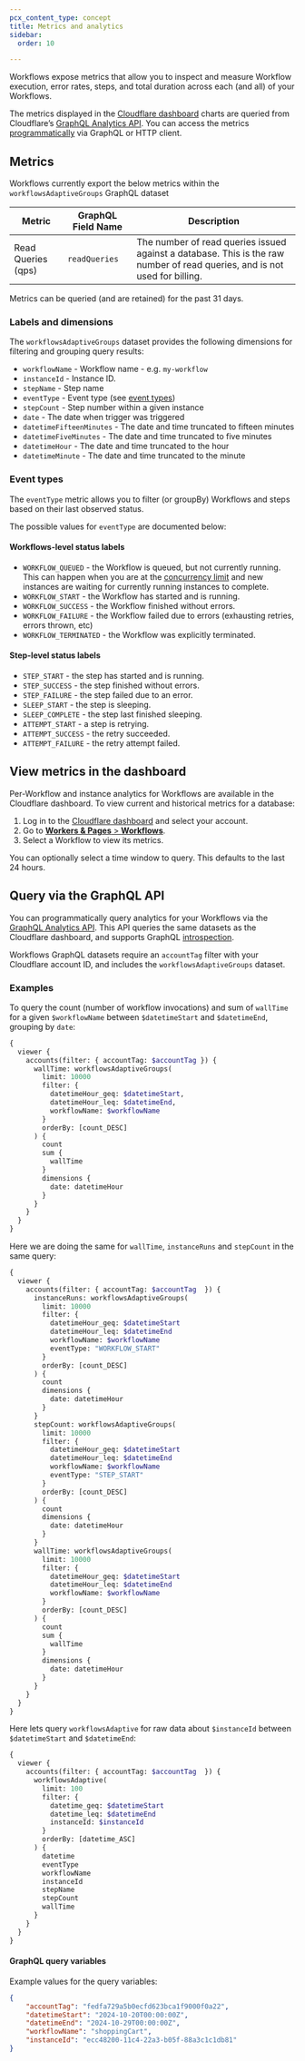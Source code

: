 ```yaml
---
pcx_content_type: concept
title: Metrics and analytics
sidebar:
  order: 10

---
```


Workflows expose metrics that allow you to inspect and measure Workflow execution, error rates, steps, and total duration across each (and all) of your Workflows.

The metrics displayed in the [Cloudflare dashboard](https://dash.cloudflare.com/) charts are queried from Cloudflare’s [GraphQL Analytics API](/analytics/graphql-api/). You can access the metrics [programmatically](#query-via-the-graphql-api) via GraphQL or HTTP client.

## Metrics

Workflows currently export the below metrics within the `workflowsAdaptiveGroups` GraphQL dataset

| Metric                 | GraphQL Field Name        | Description                                                                                                                           |
| ---------------------- | ------------------------- | ------------------------------------------------------------------------------------------------------------------------------------- |
| Read Queries (qps)     | `readQueries`             | The number of read queries issued against a database. This is the raw number of read queries, and is not used for billing.            |

Metrics can be queried (and are retained) for the past 31 days.

### Labels and dimensions

The `workflowsAdaptiveGroups` dataset provides the following dimensions for filtering and grouping query results:

* `workflowName` - Workflow name - e.g. `my-workflow`
* `instanceId` - Instance ID.
* `stepName` - Step name
* `eventType` - Event type (see [event types](#event-types))
* `stepCount` - Step number within a given instance
* `date` - The date when trigger was triggered
* `datetimeFifteenMinutes` - The date and time truncated to fifteen minutes
* `datetimeFiveMinutes` - The date and time truncated to five minutes
* `datetimeHour` - The date and time truncated to the hour
* `datetimeMinute` - The date and time truncated to the minute

### Event types

The `eventType` metric allows you to filter (or groupBy) Workflows and steps based on their last observed status.

The possible values for `eventType` are documented below:

#### Workflows-level status labels

* `WORKFLOW_QUEUED` - the Workflow is queued, but not currently running. This can happen when you are at the [concurrency limit](/workflows/reference/limits/) and new instances are waiting for currently running instances to complete.
* `WORKFLOW_START` - the Workflow has started and is running.
* `WORKFLOW_SUCCESS` - the Workflow finished without errors.
* `WORKFLOW_FAILURE` - the Workflow failed due to errors (exhausting retries, errors thrown, etc)
* `WORKFLOW_TERMINATED` - the Workflow was explicitly terminated.

#### Step-level status labels

* `STEP_START` - the step has started and is running.
* `STEP_SUCCESS` - the step finished without errors.
* `STEP_FAILURE` - the step failed due to an error.
* `SLEEP_START` - the step is sleeping.
* `SLEEP_COMPLETE` - the step last finished sleeping.
* `ATTEMPT_START` - a step is retrying.
* `ATTEMPT_SUCCESS` - the retry succeeded.
* `ATTEMPT_FAILURE` - the retry attempt failed.

## View metrics in the dashboard

Per-Workflow and instance analytics for Workflows are available in the Cloudflare dashboard. To view current and historical metrics for a database:

1. Log in to the [Cloudflare dashboard](https://dash.cloudflare.com) and select your account.
2. Go to [**Workers & Pages** > **Workflows**](https://dash.cloudflare.com/?to=/:account/workers/workflows).
3. Select a Workflow to view its metrics.

You can optionally select a time window to query. This defaults to the last 24 hours.

## Query via the GraphQL API

You can programmatically query analytics for your Workflows via the [GraphQL Analytics API](/analytics/graphql-api/). This API queries the same datasets as the Cloudflare dashboard, and supports GraphQL [introspection](/analytics/graphql-api/features/discovery/introspection/).

Workflows GraphQL datasets require an `accountTag` filter with your Cloudflare account ID, and includes the `workflowsAdaptiveGroups` dataset.

### Examples

To query the count (number of workflow invocations) and sum of `wallTime` for a given `$workflowName` between `$datetimeStart` and `$datetimeEnd`, grouping by `date`:

```graphql
{
  viewer {
    accounts(filter: { accountTag: $accountTag }) {
      wallTime: workflowsAdaptiveGroups(
        limit: 10000
        filter: {
          datetimeHour_geq: $datetimeStart,
          datetimeHour_leq: $datetimeEnd,
          workflowName: $workflowName
        }
        orderBy: [count_DESC]
      ) {
        count
        sum {
          wallTime
        }
        dimensions {
          date: datetimeHour
        }
      }
    }
  }
}
```

Here we are doing the same for `wallTime`, `instanceRuns` and `stepCount` in the same query:

```graphql
{
  viewer {
    accounts(filter: { accountTag: $accountTag  }) {
      instanceRuns: workflowsAdaptiveGroups(
        limit: 10000
        filter: {
          datetimeHour_geq: $datetimeStart
          datetimeHour_leq: $datetimeEnd
          workflowName: $workflowName
          eventType: "WORKFLOW_START"
        }
        orderBy: [count_DESC]
      ) {
        count
        dimensions {
          date: datetimeHour
        }
      }
      stepCount: workflowsAdaptiveGroups(
        limit: 10000
        filter: {
          datetimeHour_geq: $datetimeStart
          datetimeHour_leq: $datetimeEnd
          workflowName: $workflowName
          eventType: "STEP_START"
        }
        orderBy: [count_DESC]
      ) {
        count
        dimensions {
          date: datetimeHour
        }
      }
      wallTime: workflowsAdaptiveGroups(
        limit: 10000
        filter: {
          datetimeHour_geq: $datetimeStart
          datetimeHour_leq: $datetimeEnd
          workflowName: $workflowName
        }
        orderBy: [count_DESC]
      ) {
        count
        sum {
          wallTime
        }
        dimensions {
          date: datetimeHour
        }
      }
    }
  }
}
```

Here lets query `workflowsAdaptive` for raw data about `$instanceId` between `$datetimeStart` and `$datetimeEnd`:

```graphql
{
  viewer {
    accounts(filter: { accountTag: $accountTag  }) {
      workflowsAdaptive(
        limit: 100
        filter: {
          datetime_geq: $datetimeStart
          datetime_leq: $datetimeEnd
          instanceId: $instanceId
        }
        orderBy: [datetime_ASC]
      ) {
        datetime
        eventType
        workflowName
        instanceId
        stepName
        stepCount
        wallTime
      }
    }
  }
}
```

#### GraphQL query variables

Example values for the query variables:

```json
{
	"accountTag": "fedfa729a5b0ecfd623bca1f9000f0a22",
	"datetimeStart": "2024-10-20T00:00:00Z",
	"datetimeEnd": "2024-10-29T00:00:00Z",
	"workflowName": "shoppingCart",
	"instanceId": "ecc48200-11c4-22a3-b05f-88a3c1c1db81"
}
```
